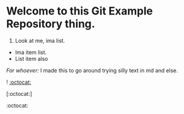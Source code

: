 # Welcome to this Git Example Repository thing.  

1. Look at me, ima list.  
* Ima item list.  
* List item also  
  
*For whoever:* I made this to go around trying silly text in md and else.
  
! [:octocat:](img.jpg)

[:octocat:]

:octocat:



